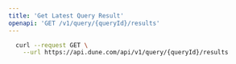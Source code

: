```yaml
---
title: 'Get Latest Query Result'
openapi: 'GET /v1/query/{queryId}/results'
---
```


<RequestExample>

```bash Request
  curl --request GET \
    --url https://api.dune.com/api/v1/query/{queryId}/results
```

</RequestExample>
